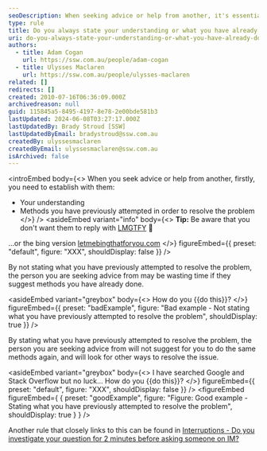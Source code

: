 ```yaml
---
seoDescription: When seeking advice or help from another, it's essential to establish your understanding and methods you've previously attempted to resolve the problem, avoiding unnecessary suggestions.
type: rule
title: Do you always state your understanding or what you have already done to investigate a problem?
uri: do-you-always-state-your-understanding-or-what-you-have-already-done-to-investigate-a-problem
authors:
  - title: Adam Cogan
    url: https://ssw.com.au/people/adam-cogan
  - title: Ulysses Maclaren
    url: https://ssw.com.au/people/ulysses-maclaren
related: []
redirects: []
created: 2010-07-16T06:36:09.000Z
archivedreason: null
guid: 115845a5-8495-4197-8e78-2e00bde581b3
lastUpdated: 2024-06-08T03:27:17.000Z
lastUpdatedBy: Brady Stroud [SSW]
lastUpdatedByEmail: bradystroud@ssw.com.au
createdBy: ulyssesmaclaren
createdByEmail: ulyssesmaclaren@ssw.com.au
isArchived: false
---
```


<introEmbed
  body={<>
When you seek advice or help from another, firstly, you need to establish with them:

- Your understanding
- Methods you have previously attempted in order to resolve the problem
  </>}
/>
<asideEmbed
  variant="info"
  body={<>
    **Tip:** Be aware that you don't want them to reply with [LMGTFY](https://www.lmgtfy.com) 🙂

...or the bing version [letmebingthatforyou.com](https://letmebingthatforyou.com)
  </>}
  figureEmbed={{
    preset: "default",
    figure: "XXX",
    shouldDisplay: false
  }}
/>

By not stating what you have previously attempted to resolve the problem, the person you are seeking advice from may be wasting time if they suggest methods you have already done.

<asideEmbed
  variant="greybox"
  body={<>
    How do you &#123;&#123;do this&#125;&#125;?
  </>}
  figureEmbed={{
    preset: "badExample",
    figure: "Bad example - Not stating what you have previously attempted to resolve the problem",
    shouldDisplay: true
  }}
/>

By stating what you have previously attempted to resolve the problem, the person you are seeking advice from will not suggest for you to do the same methods again, and will look for other ways to resolve the issue.

<asideEmbed
  variant="greybox"
  body={<>
    I have searched Google and Stack Overflow but no luck... How do you &#123;&#123;do this&#125;&#125;?
  </>}
  figureEmbed={{
    preset: "default",
    figure: "XXX",
    shouldDisplay: false
  }}
/>
<figureEmbed figureEmbed={ {
  preset: "goodExample",
  figure: "Figure: Good example - Stating what you have previously attempted to resolve the problem",
  shouldDisplay: true
} } />


Another rule that closely links to this can be found in [Interruptions - Do you investigate your question for 2 minutes before asking someone on IM?](/investigate-your-question-for-two-minutes-before-asking-someone-on-im)
